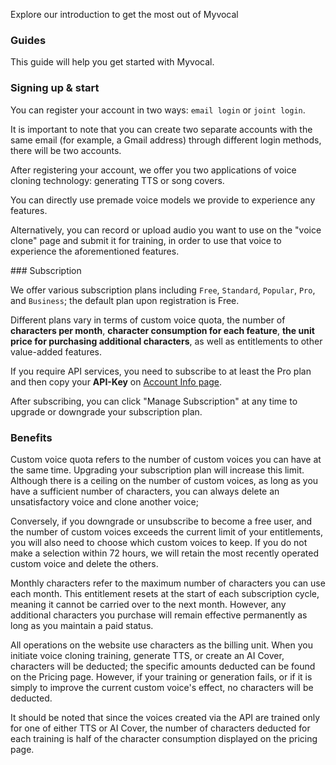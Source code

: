 <Info>Explore our introduction to get the most out of Myvocal</Info>

### Guides
<p>
This guide will help you get started with Myvocal. 
</p>

### Signing up & start
<p>
You can register your account in two ways: <code>email login</code> or <code>joint login</code>. 
</p>
<p>
It is important to note that you can create two separate accounts with the same email (for example, a Gmail address) through different login methods, there will be two accounts.
</p>
<p>
After registering your account, we offer you two applications of voice cloning technology: generating TTS or song covers.
</p>
<p>
You can directly use premade voice models we provide to experience any features.
</p>
<p>
Alternatively, you can record or upload audio you want to use on the "voice clone" page and submit it for training, in order to use that voice to experience the aforementioned features.
</p>
### Subscription
<p>
We offer various subscription plans including <code>Free</code>, <code>Standard</code>, <code>Popular</code>, <code>Pro</code>, and <code>Business</code>; the default plan upon registration is Free. 
</p>
<p>
Different plans vary in terms of custom voice quota, the number of <b>characters per month</b>, <b>character consumption for each feature</b>, <b>the unit price for purchasing additional characters</b>, as well as entitlements to other value-added features.
</p>
<p>
If you require API services, you need to subscribe to at least the Pro plan and then copy your <b>API-Key</b> on <a href="https://www.myvocal.ai/account" target="_blank">Account Info page</a>.
</p>
<p>
After subscribing, you can click "Manage Subscription" at any time to upgrade or downgrade your subscription plan.
</p>

### Benefits
<p>
Custom voice quota refers to the number of custom voices you can have at the same time. Upgrading your subscription plan will increase this limit. Although there is a ceiling on the number of custom voices, as long as you have a sufficient number of characters, you can always delete an unsatisfactory voice and clone another voice; 
</p>
<p>
Conversely, if you downgrade or unsubscribe to become a free user, and the number of custom voices exceeds the current limit of your entitlements, you will also need to choose which custom voices to keep. If you do not make a selection within 72 hours, we will retain the most recently operated custom voice and delete the others.
</p>
<p>
Monthly characters refer to the maximum number of characters you can use each month. This entitlement resets at the start of each subscription cycle, meaning it cannot be carried over to the next month. However, any additional characters you purchase will remain effective permanently as long as you maintain a paid status.
</p>
<p>
All operations on the website use characters as the billing unit. When you initiate voice cloning training, generate TTS, or create an AI Cover, characters will be deducted; the specific amounts deducted can be found on the Pricing page. However, if your training or generation fails, or if it is simply to improve the current custom voice's effect, no characters will be deducted.
</p>
<p>
It should be noted that since the voices created via the API are trained only for one of either TTS or AI Cover, the number of characters deducted for each training is half of the character consumption displayed on the pricing page.
</p>